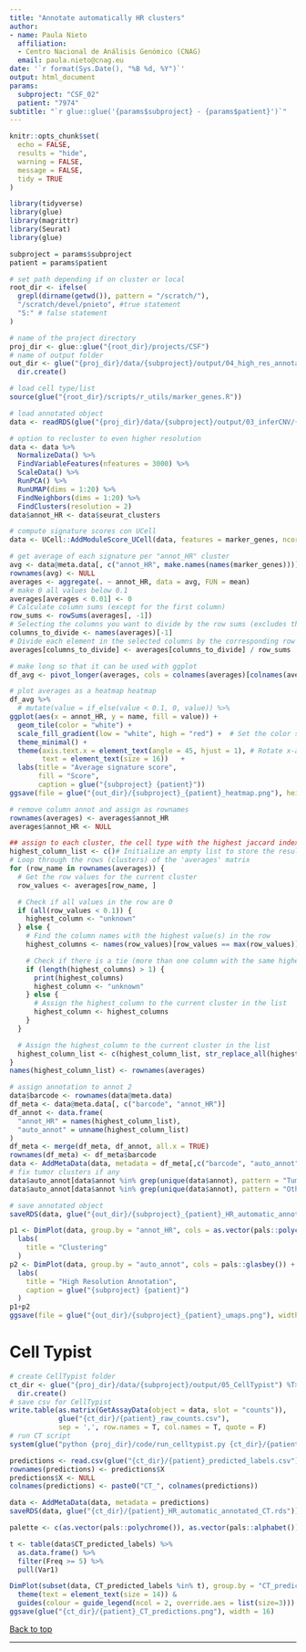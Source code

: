 ---
title: "Annotate automatically HR clusters"
author:
- name: Paula Nieto
  affiliation: 
  - Centro Nacional de Análisis Genómico (CNAG)
  email: paula.nieto@cnag.eu
date: '`r format(Sys.Date(), "%B %d, %Y")`'
output: html_document
params:
  subproject: "CSF_02"
  patient: "7974"
subtitle: "`r glue::glue('{params$subproject} - {params$patient}')`"
---

```{r setup, include=FALSE}
knitr::opts_chunk$set(
  echo = FALSE,
  results = "hide",
  warning = FALSE,
  message = FALSE,
  tidy = TRUE
)
```

```{r set-params}
library(tidyverse)
library(glue)
library(magrittr)
library(Seurat)
library(glue)

subproject = params$subproject
patient = params$patient

# set path depending if on cluster or local
root_dir <- ifelse(
  grepl(dirname(getwd()), pattern = "/scratch/"),
  "/scratch/devel/pnieto", #true statement
  "S:" # false statement
)

# name of the project directory
proj_dir <- glue::glue("{root_dir}/projects/CSF")
# name of output folder
out_dir <- glue("{proj_dir}/data/{subproject}/output/04_high_res_annotation") %T>%
  dir.create()

# load cell type/list
source(glue("{root_dir}/scripts/r_utils/marker_genes.R"))
```

```{r}
# load annotated object
data <- readRDS(glue("{proj_dir}/data/{subproject}/output/03_inferCNV/{patient}/{patient}_annotated_inferCNV.rds"))
```

```{r}
# option to recluster to even higher resolution
data <- data %>%
  NormalizeData() %>%
  FindVariableFeatures(nfeatures = 3000) %>%
  ScaleData() %>%
  RunPCA() %>%
  RunUMAP(dims = 1:20) %>%
  FindNeighbors(dims = 1:20) %>%
  FindClusters(resolution = 2)
data$annot_HR <- data$seurat_clusters
```

```{r}
# compute signature scores con UCell
data <- UCell::AddModuleScore_UCell(data, features = marker_genes, ncores = 4, name = "")
```

```{r}
# get average of each signature per "annot_HR" cluster
avg <- data@meta.data[, c("annot_HR", make.names(names(marker_genes)))]
rownames(avg) <- NULL
averages <- aggregate(. ~ annot_HR, data = avg, FUN = mean)
# make 0 all values below 0.1
averages[averages < 0.01] <- 0
# Calculate column sums (except for the first column)
row_sums <- rowSums(averages[, -1])
# Selecting the columns you want to divide by the row sums (excludes the first column)
columns_to_divide <- names(averages)[-1]
# Divide each element in the selected columns by the corresponding row sum
averages[columns_to_divide] <- averages[columns_to_divide] / row_sums
```

```{r fig.height = 10}
# make long so that it can be used with ggplot
df_avg <- pivot_longer(averages, cols = colnames(averages)[colnames(averages) != "annot_HR"])

# plot averages as a heatmap heatmap
df_avg %>% 
  # mutate(value = if_else(value < 0.1, 0, value)) %>%
ggplot(aes(x = annot_HR, y = name, fill = value)) +
  geom_tile(color = "white") +
  scale_fill_gradient(low = "white", high = "red") +  # Set the color scale from white to redd
  theme_minimal() +
  theme(axis.text.x = element_text(angle = 45, hjust = 1), # Rotate x-axis labels for better readability
        text = element_text(size = 16))   +
  labs(title = "Average signature score",
       fill = "Score",
       caption = glue("{subproject} {patient}"))
ggsave(file = glue("{out_dir}/{subproject}_{patient}_heatmap.png"), height = 10, width = 10)
```

```{r}
# remove column annot and assign as rownames
rownames(averages) <- averages$annot_HR
averages$annot_HR <- NULL

## assign to each cluster, the cell type with the highest jaccard index
highest_column_list <- c()# Initialize an empty list to store the results
# Loop through the rows (clusters) of the 'averages' matrix
for (row_name in rownames(averages)) {
  # Get the row values for the current cluster
  row_values <- averages[row_name, ]

  # Check if all values in the row are 0
  if (all(row_values < 0.1)) {
    highest_column <- "unknown"
  } else {
    # Find the column names with the highest value(s) in the row
    highest_columns <- names(row_values)[row_values == max(row_values)]

    # Check if there is a tie (more than one column with the same highest value)
    if (length(highest_columns) > 1) {
      print(highest_columns)
      highest_column <- "unknown"
    } else {
      # Assign the highest_column to the current cluster in the list
      highest_column <- highest_columns
    }
  }

  # Assign the highest_column to the current cluster in the list
  highest_column_list <- c(highest_column_list, str_replace_all(highest_column, pattern = "\\.", replacement = " "))
}
names(highest_column_list) <- rownames(averages)
```

```{r}
# assign annotation to annot 2
data$barcode <- rownames(data@meta.data)
df_meta <- data@meta.data[, c("barcode", "annot_HR")]
df_annot <- data.frame(
  "annot_HR" = names(highest_column_list),
  "auto_annot" = unname(highest_column_list)
)
df_meta <- merge(df_meta, df_annot, all.x = TRUE)
rownames(df_meta) <- df_meta$barcode
data <- AddMetaData(data, metadata = df_meta[,c("barcode", "auto_annot")])
# fix tumor clusters if any
data$auto_annot[data$annot %in% grep(unique(data$annot), pattern = "Tumor|tumor", value = TRUE)] <- "Tumor cells"
data$auto_annot[data$annot %in% grep(unique(data$annot), pattern = "Other|other", value = TRUE)] <- "Other cells"
```

```{r}
# save annotated object
saveRDS(data, glue("{out_dir}/{subproject}_{patient}_HR_automatic_annotated.rds"))
```

```{r fig.width=12}
p1 <- DimPlot(data, group.by = "annot_HR", cols = as.vector(pals::polychrome())) +
  labs(
    title = "Clustering"
  )
p2 <- DimPlot(data, group.by = "auto_annot", cols = pals::glasbey()) +
  labs(
    title = "High Resolution Annotation",
    caption = glue("{subproject} {patient}")
  )
p1+p2
ggsave(file = glue("{out_dir}/{subproject}_{patient}_umaps.png"), width = 12)
```

# Cell Typist

```{r Cell Typist}
# create CellTypist folder
ct_dir <- glue("{proj_dir}/data/{subproject}/output/05_CellTypist") %T>%
  dir.create()
# save csv for CellTypist
write.table(as.matrix(GetAssayData(object = data, slot = "counts")), 
            glue("{ct_dir}/{patient}_raw_counts.csv"), 
            sep = ',', row.names = T, col.names = T, quote = F)
# run CT script
system(glue("python {proj_dir}/code/run_celltypist.py {ct_dir}/{patient}_raw_counts.csv {ct_dir} {patient}_"))
```

```{r}
predictions <- read.csv(glue("{ct_dir}/{patient}_predicted_labels.csv"))
rownames(predictions) <- predictions$X
predictions$X <- NULL
colnames(predictions) <- paste0("CT_", colnames(predictions))

data <- AddMetaData(data, metadata = predictions)
saveRDS(data, glue("{ct_dir}/{patient}_HR_automatic_annotated_CT.rds"))
```

```{r fig.width=16}
palette <- c(as.vector(pals::polychrome()), as.vector(pals::alphabet()))

t <- table(data$CT_predicted_labels) %>% 
  as.data.frame() %>% 
  filter(Freq >= 5) %>% 
  pull(Var1)

DimPlot(subset(data, CT_predicted_labels %in% t), group.by = "CT_predicted_labels", ncol = 2, cols = palette, shuffle = T) &
  theme(text = element_text(size = 14)) &
  guides(colour = guide_legend(ncol = 2, override.aes = list(size=3)))
ggsave(glue("{ct_dir}/{patient}_CT_predictions.png"), width = 16)
```

<a href="#top">Back to top</a>

****
